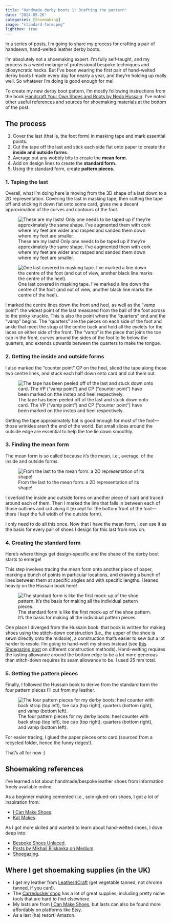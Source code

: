 ```yaml
---
title: "Handmade derby boots 1: Drafting the pattern"
date: "2024-05-26"
categories: [Shoemaking]
image: "standard-form.png"
lightbox: true
---
```


In a series of posts, I'm going to share my process for crafting a pair of handsewn, hand-welted leather derby boots.

I'm absolutely not a shoemaking expert.
I'm fully self-taught, and my process is a weird melange of professional bespoke techniques and idiosyncratic hacks.
But I've been wearing the first pair of hand-welted derby boots I made every day for nearly a year, and they're holding up really well.
So whatever I'm doing is good enough for me!

To create my new derby boot pattern, I'm mostly following instructions from the book [Handcraft Your Own Shoes and Boots by Neda Hussain](https://secondskinblog.com/shoe-and-boot-making-book/).
I've noted other useful references and sources for shoemaking materials at the bottom of the post.


## The process

1. Cover the last (that is, the foot form) in masking tape and mark essential points.
2. Cut the tape off the last and stick each side flat onto paper to create the **inside and outside forms**.
3. Average out any wobbly bits to create the **mean form.**
4. Add on design lines to create the **standard form.**
5. Using the standard form, create **pattern pieces.**



### 1. Taping the last

Overall, what I'm doing here is moving from the 3D shape of a last down to a 2D representation.
Covering the last in masking tape, then cutting the tape off and sticking it down flat onto some card, gives me a decent approximation of the curves and contours of the foot.

![These are my lasts! Only one needs to be taped up if they're approximately the same shape. I've augmented them with cork where my feet are wider and rasped and sanded them down where my feet are smaller.](lasts.png){fig-align="center"}


![One last covered in masking tape. I've marked a line down the centre of the foot (and out of view, another black line marks the centre of the heel).](last-inside.png){fig-align="center"}

I marked the centre lines down the front and heel, as well as the "vamp point": the widest point of the last measured from the ball of the foot across to the pinky knuckle.
This is also the point where the "quarters" end and the "vamp" begins.
The "quarters" are the pieces on each side of the foot and ankle that meet the strap at the centre back and hold all the eyelets for the laces on either side of the front.
The "vamp" is the piece that joins the toe cap in the front, curves around the sides of the foot to lie below the quarters, and extends upwards between the quarters to make the tongue.

### 2. Getting the inside and outside forms

I also marked the "counter point" CP on the heel, sliced the tape along those two centre lines, and stuck each half down onto card and cut them out.

![The tape has been peeled off of the last and stuck down onto card. The VP ("vamp point") and CP ("counter point") have been marked on tthe instep and heel respectively.](inside-outside-forms.png){fig-align="center"}

Getting the tape approximately flat is good enough for most of the foot—those wrinkles aren't the end of the world.
But small slices around the outside edge are essential to help the toe lie down smoothly.


### 3. Finding the mean form

The mean form is so called because it's the mean, i.e., average, of the inside and outside forms.

![From the last to the mean form: a 2D representation of its shape!](mean-form.png){fig-align="center"}

I overlaid the inside and outside forms on another piece of card and traced around each of them.
Then I marked the line that falls in between each of those outlines and cut along it (except for the bottom front of the foot—there I kept the full width of the outside form).

I only need to do all this once.
Now that I have the mean form, I can use it as the basis for every pair of shoes I design for this last from now on.


### 4. Creating the standard form

Here's where things get design-specific and the shape of the derby boot starts to emerge!

This step involves tracing the mean form onto another piece of paper, marking a bunch of points in particular locations, and drawing a bunch of lines between them at specific angles and with specific lengths.
I leaned heavily on the Hussain book here!

![The standard form is like the first mock-up of the shoe pattern. It's the basis for making all the individual pattern pieces.](standard-form.png){fig-align="center"}

One place I diverged from the Hussain book: that book is written for making shoes using the stitch-down construction (i.e., the upper of the shoe is sewn directly onto the midsole), a construction that's easier to sew but a lot harder to resole.
I'm going to hand-welt my shoes instead (see [this Shoegazing post](https://shoegazing.com/2015/08/15/guide-methods-of-shoe-construction/) on different construction methods).
Hand-welting requires the lasting allowance around the bottom edge to be a lot more generous than stitch-down requires its seam allowance to be.
I used 25 mm total.


### 5. Getting the pattern pieces

Finally, I followed the Hussain book to derive from the standard form the four pattern pieces I'll cut from my leather.

![The four pattern pieces for my derby boots: heel counter with back strap (top left), toe cap (top right), quarters (bottom right), and vamp (bottom left).](patt-pcs.png){fig-align="center"}

For easier tracing, I glued the paper pieces onto card (sourced from a recycled folder, hence the funny ridges!).

That's all for now :)


## Shoemaking references

I've learned a lot about handmade/bespoke leather shoes from information freely available online.

As a beginner making cemented (i.e., sole-glued-on) shoes, I got a lot of inspiration from:

- [I Can Make Shoes](https://icanmakeshoes.com).
- [Kat Makes](https://www.katmakes.com/blog/category/Shoemaking).


As I got more skilled and wanted to learn about hand-welted shoes, I dove deep into:

- [Bespoke Shoes Unlaced](https://carreducker.blogspot.com).
- [Posts by Mikhail Bliskavka on Medium](https://mbliskavka.medium.com).
- [Shoegazing](https://shoegazing.com).


## Where I get shoemaking supplies (in the UK)

- I get my leather from [Leather4Craft](http://leather4craft.co.uk) (get vegetable tanned, not chrome tanned, if you can!).
- The [Carreducker shop](https://www.carreducker.com/shoe-making-shop/) has a lot of great supplies, including pretty niche tools that are hard to find elsewhere.
- My lasts are from [I Can Make Shoes](https://icanmakeshoes.com/collections/all-products), but lasts can also be found more affordably on platforms like Etsy.
- As a last (ha) resort: Amazon.

